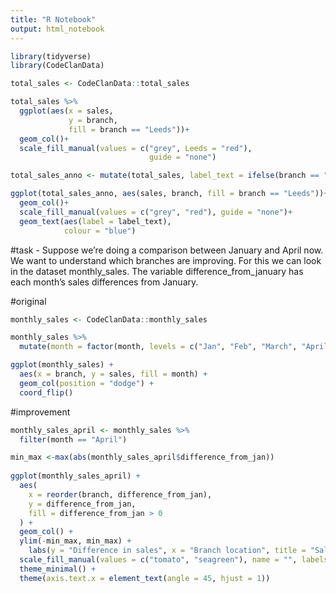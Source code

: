 ```yaml
---
title: "R Notebook"
output: html_notebook
---
```

```r
library(tidyverse)
library(CodeClanData)
```

```r
total_sales <- CodeClanData::total_sales
```
```r
total_sales %>% 
  ggplot(aes(x = sales,
             y = branch,
             fill = branch == "Leeds"))+
  geom_col()+
  scale_fill_manual(values = c("grey", Leeds = "red"),
                               guide = "none")
```

```r
total_sales_anno <- mutate(total_sales, label_text = ifelse(branch == "Leeds", "The Leeds branch has sales of 715k", NA))

ggplot(total_sales_anno, aes(sales, branch, fill = branch == "Leeds"))+
  geom_col()+
  scale_fill_manual(values = c("grey", "red"), guide = "none")+
  geom_text(aes(label = label_text),
            colour = "blue")
```
#task - Suppose we’re doing a comparison between January and April now. We want to understand which branches are improving. For this we can look in the dataset monthly_sales. The variable difference_from_january has each month’s sales differences from January.

#original
```r
monthly_sales <- CodeClanData::monthly_sales

monthly_sales %>%  
  mutate(month = factor(month, levels = c("Jan", "Feb", "March", "April")))

ggplot(monthly_sales) +
  aes(x = branch, y = sales, fill = month) +
  geom_col(position = "dodge") +
  coord_flip()
```

#improvement
```r
monthly_sales_april <- monthly_sales %>%
  filter(month == "April") 

min_max <-max(abs(monthly_sales_april$difference_from_jan))
  
ggplot(monthly_sales_april) +
  aes(
    x = reorder(branch, difference_from_jan),
    y = difference_from_jan,
    fill = difference_from_jan > 0
  ) +
  geom_col() +
  ylim(-min_max, min_max) +
    labs(y = "Difference in sales", x = "Branch location", title = "Sales differences between January and April") + 
  scale_fill_manual(values = c("tomato", "seagreen"), name = "", labels = c("decrease", "increase")) +
  theme_minimal() +
  theme(axis.text.x = element_text(angle = 45, hjust = 1))
```

